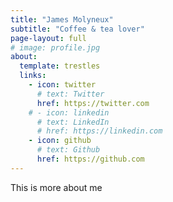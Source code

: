 ```yaml
---
title: "James Molyneux"
subtitle: "Coffee & tea lover"
page-layout: full
# image: profile.jpg
about:
  template: trestles
  links:
    - icon: twitter
      # text: Twitter
      href: https://twitter.com
    # - icon: linkedin
      # text: LinkedIn
      # href: https://linkedin.com
    - icon: github
      # text: Github
      href: https://github.com
---
```


This is more about me
